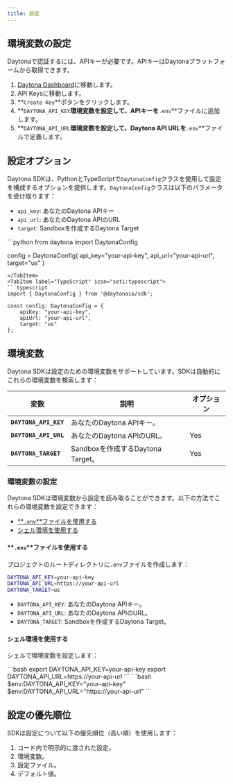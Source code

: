 ```yaml
---
title: 設定
---
```



## 環境変数の設定

Daytonaで認証するには、APIキーが必要です。APIキーはDaytonaプラットフォームから取得できます。

1. [Daytona Dashboard](https://app.daytona.io/dashboard/)に移動します。
2. API Keysに移動します。
3. **`Create Key`**ボタンをクリックします。
4. **`DAYTONA_API_KEY`**環境変数を設定して、APIキーを**`.env`**ファイルに追加します。
5. **`DAYTONA_API_URL`**環境変数を設定して、Daytona API URLを**`.env`**ファイルで定義します。

## 設定オプション

Daytona SDKは、PythonとTypeScriptで`DaytonaConfig`クラスを使用して設定を構成するオプションを提供します。`DaytonaConfig`クラスは以下のパラメータを受け取ります：

- `api_key`: あなたのDaytona APIキー
- `api_url`: あなたのDaytona APIのURL
- `target`: Sandboxを作成するDaytona Target

<Tabs>
<TabItem label="Python" icon="seti:python">
```python
from daytona import DaytonaConfig

config = DaytonaConfig(
api_key="your-api-key",
api_url="your-api-url",
target="us"
)

```
</TabItem>
<TabItem label="TypeScript" icon="seti:typescript">
```typescript
import { DaytonaConfig } from '@daytonaio/sdk';

const config: DaytonaConfig = {
    apiKey: "your-api-key",
    apiUrl: "your-api-url",
    target: "us"
};
```
</TabItem>
</Tabs>

## 環境変数

Daytona SDKは設定のための環境変数をサポートしています。SDKは自動的にこれらの環境変数を検索します：

| 変数                  | 説明                                       | オプション |
| --------------------- | ------------------------------------------ | -------- |
| **`DAYTONA_API_KEY`** | あなたのDaytona APIキー。                    |          |
| **`DAYTONA_API_URL`** | あなたのDaytona APIのURL。                   | Yes      |
| **`DAYTONA_TARGET`**  | Sandboxを作成するDaytona Target。            | Yes      |

### 環境変数の設定

Daytona SDKは環境変数から設定を読み取ることができます。以下の方法でこれらの環境変数を設定できます：

- [**`.env`**ファイルを使用する](#using-a-env-file)
- [シェル環境を使用する](#using-shell-environment)

#### **`.env`**ファイルを使用する

プロジェクトのルートディレクトリに`.env`ファイルを作成します：

```bash
DAYTONA_API_KEY=your-api-key
DAYTONA_API_URL=https://your-api-url
DAYTONA_TARGET=us
```

- `DAYTONA_API_KEY`: あなたのDaytona APIキー。
- `DAYTONA_API_URL`: あなたのDaytona APIのURL。
- `DAYTONA_TARGET`: Sandboxを作成するDaytona Target。

#### シェル環境を使用する

シェルで環境変数を設定します：

<Tabs>
  <TabItem label="Bash/Zsh" icon="seti:shell">
    ```bash export DAYTONA_API_KEY=your-api-key export
    DAYTONA_API_URL=https://your-api-url ```
  </TabItem>
  <TabItem label="Windows PowerShell" icon="seti:powershell">
    ```bash 
    $env:DAYTONA_API_KEY="your-api-key"
    $env:DAYTONA_API_URL="https://your-api-url"
    ```
  </TabItem>
</Tabs>

## 設定の優先順位

SDKは設定について以下の優先順位（高い順）を使用します：

1. コード内で明示的に渡された設定。
2. 環境変数。
3. 設定ファイル。
4. デフォルト値。
